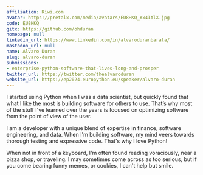```yaml
---
affiliation: Kiwi.com
avatar: https://pretalx.com/media/avatars/EU8HKQ_Yx4IAlX.jpg
code: EU8HKQ
gitx: https://github.com/ohduran
homepage: null
linkedin_url: https://www.linkedin.com/in/alvaroduranbarata/
mastodon_url: null
name: Alvaro Duran
slug: alvaro-duran
submissions:
- enterprise-python-software-that-lives-long-and-prosper
twitter_url: https://twitter.com/thealvaroduran
website_url: https://ep2024.europython.eu/speaker/alvaro-duran
---
```


I started using Python when I was a data scientist, but quickly found that what I like the most is building software for others to use. That’s why most of the stuff I've learned over the years is focused on optimizing software from the point of view of the user.

I am a developer with a unique blend of expertise in finance, software engineering, and data. When I'm building software, my mind veers towards thorough testing and expressive code. That's why I love Python!

When not in front of a keyboard, I'm often found reading voraciously, near a pizza shop, or traveling. I may sometimes come across as too serious, but if you come bearing funny memes, or cookies, I can't help but smile.
